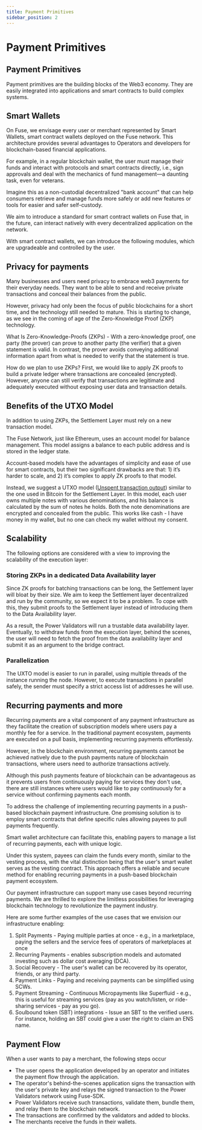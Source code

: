 ```yaml
---
title: Payment Primitives
sidebar_position: 2
---
```

# Payment Primitives

## Payment Primitives

Payment primitives are the building blocks of the Web3 economy. They are easily integrated into applications and smart contracts to build complex systems.

## Smart Wallets

On Fuse, we envisage every user or merchant represented by Smart Wallets, smart contract wallets deployed on the Fuse network. This architecture provides several advantages to Operators and developers for blockchain-based financial applications.

For example, in a regular blockchain wallet, the user must manage their funds and interact with protocols and smart contracts directly, i.e., sign approvals and deal with the mechanics of fund management—a daunting task, even for veterans.

Imagine this as a non-custodial decentralized "bank account" that can help consumers retrieve and manage funds more safely or add new features or tools for easier and safer self-custody.

We aim to introduce a standard for smart contract wallets on Fuse that, in the future, can interact natively with every decentralized application on the network.

With smart contract wallets, we can introduce the following modules, which are upgradeable and controlled by the user.

## Privacy for payments

Many businesses and users need privacy to embrace web3 payments for their everyday needs. They want to be able to send and receive private transactions and conceal their balances from the public.

However, privacy had only been the focus of public blockchains for a short time, and the technology still needed to mature. This is starting to change, as we see in the coming of age of the Zero-Knowledge Proof (ZKP) technology.

What Is Zero-Knowledge-Proofs (ZKPs) - With a zero-knowledge proof, one party (the prover) can prove to another party (the verifier) that a given statement is valid. In contrast, the prover avoids conveying additional information apart from what is needed to verify that the statement is true.

How do we plan to use ZKPs? First, we would like to apply ZK proofs to build a private ledger where transactions are concealed (encrypted). However, anyone can still verify that transactions are legitimate and adequately executed without exposing user data and transaction details.

## Benefits of the UTXO Model

In addition to using ZKPs, the Settlement Layer must rely on a new transaction model.

The Fuse Network, just like Ethereum, uses an account model for balance management. This model assigns a balance to each public address and is stored in the ledger state.&#x20;

Account-based models have the advantages of simplicity and ease of use for smart contracts, but their two significant drawbacks are that: 1) it’s harder to scale, and 2) it’s complex to apply ZK proofs to that model.

Instead, we suggest a UTXO model ([Unspent transaction output](https://en.wikipedia.org/wiki/Unspent\_transaction\_output)) similar to the one used in Bitcoin for the Settlement Layer. In this model, each user owns multiple notes with various denominations, and his balance is calculated by the sum of notes he holds. Both the note denominations are encrypted and concealed from the public. This works like cash - I have money in my wallet, but no one can check my wallet without my consent.&#x20;

## Scalability

The following options are considered with a view to improving the scalability of the execution layer:

### Storing ZKPs in a dedicated Data Availability layer

Since ZK proofs for batching transactions can be long, the Settlement layer will bloat by their size. We aim to keep the Settlement layer decentralized and run by the community, so we expect it to be a problem. To cope with this, they submit proofs to the Settlement layer instead of introducing them to the Data Availability layer.&#x20;

As a result, the Power Validators will run a trustable data availability layer. Eventually, to withdraw funds from the execution layer, behind the scenes, the user will need to fetch the proof from the data availability layer and submit it as an argument to the bridge contract.&#x20;

### Parallelization

The UXTO model is easier to run in parallel, using multiple threads of the instance running the node. However, to execute transactions in parallel safely, the sender must specify a strict access list of addresses he will use.

## Recurring payments and more

Recurring payments are a vital component of any payment infrastructure as they facilitate the creation of subscription models where users pay a monthly fee for a service. In the traditional payment ecosystem, payments are executed on a pull basis, implementing recurring payments effortlessly.&#x20;

However, in the blockchain environment, recurring payments cannot be achieved natively due to the push payments nature of blockchain transactions, where users need to authorize transactions actively.

Although this push payments feature of blockchain can be advantageous as it prevents users from continuously paying for services they don't use, there are still instances where users would like to pay continuously for a service without confirming payments each month.

To address the challenge of implementing recurring payments in a push-based blockchain payment infrastructure. One promising solution is to employ smart contracts that define specific rules allowing payees to pull payments frequently.&#x20;

Smart wallet architecture can facilitate this, enabling payers to manage a list of recurring payments, each with unique logic.

Under this system, payees can claim the funds every month, similar to the vesting process, with the vital distinction being that the user's smart wallet serves as the vesting contract. This approach offers a reliable and secure method for enabling recurring payments in a push-based blockchain payment ecosystem.

Our payment infrastructure can support many use cases beyond recurring payments. We are thrilled to explore the limitless possibilities for leveraging blockchain technology to revolutionize the payment industry.&#x20;

Here are some further examples of the use cases that we envision our infrastructure enabling:

1. Split Payments - Paying multiple parties at once - e.g., in a marketplace, paying the sellers and the service fees of operators of marketplaces at once&#x20;
2. Recurring Payments - enables subscription models and automated investing such as dollar cost averaging (DCA).
3. Social Recovery - The user's wallet can be recovered by its operator, friends, or any third party.&#x20;
4. Payment Links - Paying and receiving payments can be simplified using SCWs.&#x20;
5. Payment Streaming - Continuous Micropayments like Superfluid - e.g., this is useful for streaming services (pay as you watch/listen, or ride-sharing services - pay as you go).
6. Soulbound token (SBT) integrations - Issue an SBT to the verified users. For instance, holding an SBT could give a user the right to claim an ENS name.

## Payment Flow

When a user wants to pay a merchant, the following steps occur

* The user opens the application developed by an operator and initiates the payment flow through the application.
* The operator's behind-the-scenes application signs the transaction with the user's private key and relays the signed transaction to the Power Validators network using Fuse-SDK.
* Power Validators receive such transactions, validate them, bundle them, and relay them to the blockchain network.
* The transactions are confirmed by the validators and added to blocks.
* The merchants receive the funds in their wallets.
